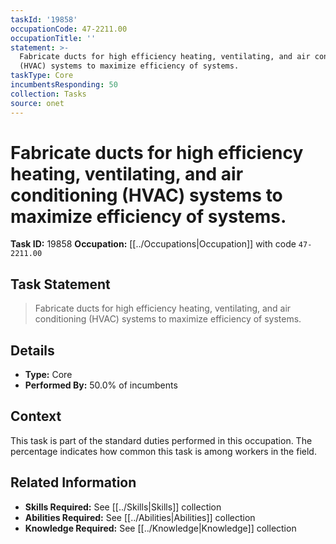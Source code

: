 ```yaml
---
taskId: '19858'
occupationCode: 47-2211.00
occupationTitle: ''
statement: >-
  Fabricate ducts for high efficiency heating, ventilating, and air conditioning
  (HVAC) systems to maximize efficiency of systems.
taskType: Core
incumbentsResponding: 50
collection: Tasks
source: onet
---
```

# Fabricate ducts for high efficiency heating, ventilating, and air conditioning (HVAC) systems to maximize efficiency of systems.

**Task ID:** 19858
**Occupation:** [[../Occupations|Occupation]] with code `47-2211.00`

## Task Statement

> Fabricate ducts for high efficiency heating, ventilating, and air conditioning (HVAC) systems to maximize efficiency of systems.

## Details

- **Type:** Core
- **Performed By:** 50.0% of incumbents

## Context

This task is part of the standard duties performed in this occupation. The percentage indicates how common this task is among workers in the field.

## Related Information

- **Skills Required:** See [[../Skills|Skills]] collection
- **Abilities Required:** See [[../Abilities|Abilities]] collection
- **Knowledge Required:** See [[../Knowledge|Knowledge]] collection
